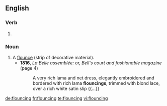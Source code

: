 ==English==

===Verb===
{{head|en}}

# {{present participle of|flounce}}

===Noun===
{{en-noun}}

# A [[flounce]] (strip of decorative material).
#* '''1816''', ''La Belle assemblée: or, Bell's court and fashionable magazine'' (page 4)
#*: A very rich lama and net dress, elegantly embroidered and bordered with rich lama '''flouncings''', trimmed with blond lace, over a rich white satin slip {{...}}

[[de:flouncing]]
[[fr:flouncing]]
[[te:flouncing]]
[[vi:flouncing]]